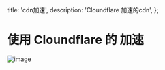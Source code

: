   title: 'cdn加速',
  description: 'Cloundflare 加速的cdn',
};

# 使用 Cloundflare 的 加速

![image](./image.png)

